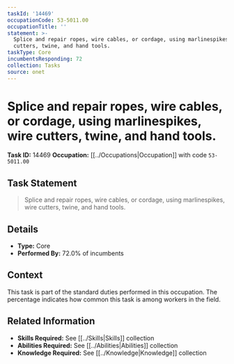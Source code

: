 ```yaml
---
taskId: '14469'
occupationCode: 53-5011.00
occupationTitle: ''
statement: >-
  Splice and repair ropes, wire cables, or cordage, using marlinespikes, wire
  cutters, twine, and hand tools.
taskType: Core
incumbentsResponding: 72
collection: Tasks
source: onet
---
```

# Splice and repair ropes, wire cables, or cordage, using marlinespikes, wire cutters, twine, and hand tools.

**Task ID:** 14469
**Occupation:** [[../Occupations|Occupation]] with code `53-5011.00`

## Task Statement

> Splice and repair ropes, wire cables, or cordage, using marlinespikes, wire cutters, twine, and hand tools.

## Details

- **Type:** Core
- **Performed By:** 72.0% of incumbents

## Context

This task is part of the standard duties performed in this occupation. The percentage indicates how common this task is among workers in the field.

## Related Information

- **Skills Required:** See [[../Skills|Skills]] collection
- **Abilities Required:** See [[../Abilities|Abilities]] collection
- **Knowledge Required:** See [[../Knowledge|Knowledge]] collection
